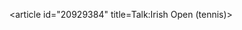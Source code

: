 <article id="20929384" title=Talk:Irish Open (tennis)>
	<talkpage id="20929384" title="Talk:Irish Open (tennis)">
{{WikiProjectBannerShell|1=
{{WikiProject Women's sport|class=Stub|auto=Inherit|importance=}}
{{WikiProject Tennis|class=stub|importance=low}}
{{WikiProject Ireland|class=Stub|importance=low}}
}}
	</talkpage>
</article>
